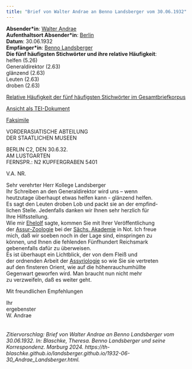 ```yaml
---
title: "Brief von Walter Andrae an Benno Landsberger vom 30.06.1932"
---
```


**Absender\*in**: [Walter Andrae](http://www.wikidata.org/entity/Q67392)   
**Aufenthaltsort Absender\*in**: [Berlin](https://www.geonames.org/2950159/berlin.html)  
**Datum**: 30.06.1932  
**Empfänger\*in**: [Benno Landsberger](http://www.wikidata.org/entity/Q67592)  
**Die fünf häufigsten Stichwörter und ihre relative Häufigkeit**:  
helfen (5.26)  
Generaldirektor (2.63)  
glänzend (2.63)  
Leuten (2.63)  
droben (2.63)  

[Relative Häufigkeit der fünf häufigsten Stichwörter im Gesamtbriefkorpus](1932-06-30_Andrae_Landsberger_wordfrequency.qmd){target="_blank"}   
 
[Ansicht als TEI-Dokument](files/letters/tei/1932-06-30_Andrae_Landsberger.xml){target="_blank"}    

[Faksimile](files/letters/pdf/1932-06-30_Andrae_Landsberger.pdf){target="_blank"}  


VORDERASIATISCHE ABTEILUNG  
DER STAATLICHEN MUSEEN  
  
BERLIN C2, DEN 30.6.32.  
AM LUSTGARTEN  
FERNSPR.: N2 KUPFERGRABEN 5401  

V.A. NR.  
  
Sehr verehrter Herr Kollege Landsberger<br/>
Ihr Schreiben an den Generaldirektor wird uns – wenn<br/>
heutzutage überhaupt etwas helfen kann - glänzend helfen.<br/>
Es sagt den Leuten droben Lob und packt sie an der empfind-<br/>
lichen Stelle. Jedenfalls danken wir Ihnen sehr herzlich für<br/>
Ihre Hilfsstellung.<br/>
Wie mir [Ehelolf](http://www.wikidata.org/entity/Q123496) sagte, kommen Sie mit Ihrer Veröffentlichung<br/>
der [Assur-Zoologie](https://d-nb.info/365039365) bei der [Sächs. Akademie](https://www.wikidata.org/wiki/Q451079) in Not. Ich freue<br/>
mich, daß wir soeben noch in der Lage sind, einspringen zu<br/>
können, und Ihnen die fehlenden Fünfhundert Reichsmark<br/>
gebenenfalls dafür zu überweisen.<br/>
Es ist überhaupt ein Lichtblick, der von dem Fleiß und<br/>
der ordnenden Arbeit der [Assyriologie](https://www.wikidata.org/wiki/Q156859) so wie Sie sie vertreten<br/>
auf den finsteren Orient, wie auf die höhenrauchumhüllte<br/>
Gegenwart geworfen wird. Man braucht nun nicht mehr<br/>
zu verzweifeln, daß es weiter geht.<br/>

Mit freundlichen Empfehlungen<br/>

Ihr<br/>
ergebenster<br/>
W. Andrae
<br/>
<br/>
<br/>
*Zitiervorschlag: Brief von Walter Andrae an Benno Landsberger vom 30.06.1932. In: Blaschke, Theresa. Benno Landsberger und seine Korrespondenz. Marburg 2024. https://th-blaschke.github.io/landsberger.github.io/1932-06-30_Andrae_Landsberger.html.*